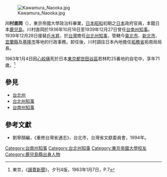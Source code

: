 [[File:Kawamura_Naooka.jpg|thumb]]

'''川村直岡'''（{{bd|1892年|9月20日|1963年|1月4日}}），東京帝國大學政治科畢業，[[日本|日本]][[昭和|昭和]]初期之[[日本|日本]]政府官員，本籍日本[[鹿兒島縣|鹿兒島]]。川村直岡於1936年10月16日至1939年12月27日曾任[[台南州知事|台南州知事]]。1939年12月28日接替[[戶水昇|戶水昇]]，於[[台灣|台灣]]擔任[[台北州知事|台北州知事]]，管轄今[[臺北市|臺北市]]、[[新北市|新北市]]、[[宜蘭縣|宜蘭縣]]及[[基隆市|基隆市]]等地的行政事務。卸任後，川村調往日本內地擔任[[拓務省|拓務省]]拓南局局長。

1963年1月4日因[[心絞痛|心絞痛]]死於日本[[東京都|東京都]][[世田谷區|世田谷區]]若林町25番地的自宅中，享年71歲。<ref>東京，《[[讀賣新聞|讀賣新聞]]》，夕刊4版，1963年1月7日，P.7</ref>

==參見==
*[[台北州|台北州]]
*[[台北州知事|台北州知事]]
*[[台南州知事|台南州知事]]

==參考文獻==
{{refbegin}}
*劉寧顏編，《重修台灣省通志》，台北市，台灣省文獻委員會，1994年。
{{refend}}
{{Reflist}}


{{start box}}
{{s-before|[[藤田傊治郎|藤田傊治郎]]}}
{{s-title|[[台南州知事|台南州知事]] |1936年10月16日－1939年12月27日}}
{{s-after|[[石井龍猪|石井龍猪]]}}
{{end box}}
{{start box}}
{{s-before|[[戶水昇|戶水昇]]}}
{{s-title|[[台北州知事|台北州知事]] |1939年12月28日－1941年5月14日}}
{{s-after|[[三輪幸助|三輪幸助]]}}
{{end box}}

{{Governors of Taihoku Prefecture}}

[[Category:台南州知事|Category:台南州知事]]
[[Category:台北州知事|Category:台北州知事]]
[[Category:東京帝國大學校友|Category:東京帝國大學校友]]
[[Category:鹿兒島縣出身人物|Category:鹿兒島縣出身人物]]